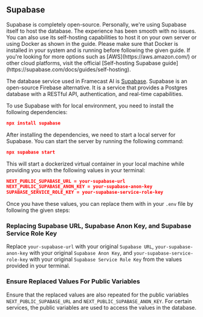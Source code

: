 ## Supabase


<Callout type="info">
  Supabase is completely open-source. Personally, we're using Supabase itself to
  host the database. The experience has been smooth with no issues. You can also
  use its self-hosting capabilities to host it on your own server or using
  Docker as shown in the guide.
</Callout>

<Callout type="warning">
  Please make sure that Docker is installed in your system and is running before
  following the given guide. If you're looking for more options such as
  [AWS](https://aws.amazon.com/) or other cloud platforms, visit the official
  [Self-hosting Supabase guide](https://supabase.com/docs/guides/self-hosting).
</Callout>

The database service used in Framecast AI is [Supabase](https://supabase.com/). Supabase is an open-source Firebase alternative. It is a
service that provides a Postgres database with a RESTful API, authentication, and real-time capabilities.

To use Supabase with for local environment, you need to install the following dependencies:

```json filename="terminal" copy
npx install supabase
```

After installing the dependencies, we need to start a local server for Supabase. You can start the server by running
the following command:

```json filename="terminal" copy
npx supabase start
```

This will start a dockerized virtual container in your local machine while providing you with the following values
in your terminal:

```json filename="terminal" copy
NEXT_PUBLIC_SUPABASE_URL = your-supabase-url
NEXT_PUBLIC_SUPABASE_ANON_KEY = your-supabase-anon-key
SUPABASE_SERVICE_ROLE_KEY = your-supabase-service-role-key
```

Once you have these values, you can replace them with in your `.env` file by following the given steps:

 
<Steps>

### Replacing Supabase URL, Supabase Anon Key, and Supabase Service Role Key

Replace `your-supabase-url` with your original `Supabase URL`, `your-supabase-anon-key` with your original
`Supabase Anon Key`, and `your-supabase-service-role-key` with your original `Supabase Service Role Key` from the
values provided in your terminal.

### Ensure Replaced Values For Public Variables

Ensure that the replaced values are also repeated for the public variables `NEXT_PUBLIC_SUPABASE_URL` and
`NEXT_PUBLIC_SUPABASE_ANON_KEY`. For certain services, the public variables are used to access the values in the database.

</Steps>
